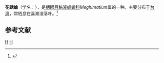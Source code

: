 {{Speciesbox
| taxon = Meghimatium pictum
| binomial_authority = (Stoliczka, 1873)
}}
'''花蛞蝓'''（学名：''{{lang|la|Meghimatium pictum}}''），是[[柄眼目|柄眼目]][[黏液蛞蝓科|黏液蛞蝓科]]''Meghimatium''属的一种。主要分布于[[台湾|台湾]]，常栖息在喜潮湿落叶。<ref>{{cite web|url=http://shell.sinica.edu.tw/chinese/shellbase_detail.php?science_no=3328|title=国际贝库：花蛞蝓|publisher=台湾贝类资料库|accessdate=2009-08-11}}</ref>

== 参考文献 ==
{{reflist}}
{{taxonbar}}
[[Category:_1873年描述的动物|H]]
[[Category:黏液蛞蝓科|H]]